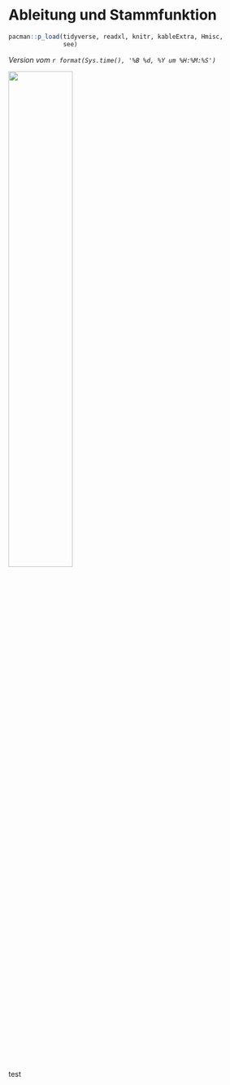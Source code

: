 # Ableitung und Stammfunktion {#sec-func-dist}

```r
pacman::p_load(tidyverse, readxl, knitr, kableExtra, Hmisc,
               see)
```

*Version vom `r format(Sys.time(), '%B %d, %Y um %H:%M:%S')`*

![](images/caution.png){fig-align="center" width="50%"}


test
